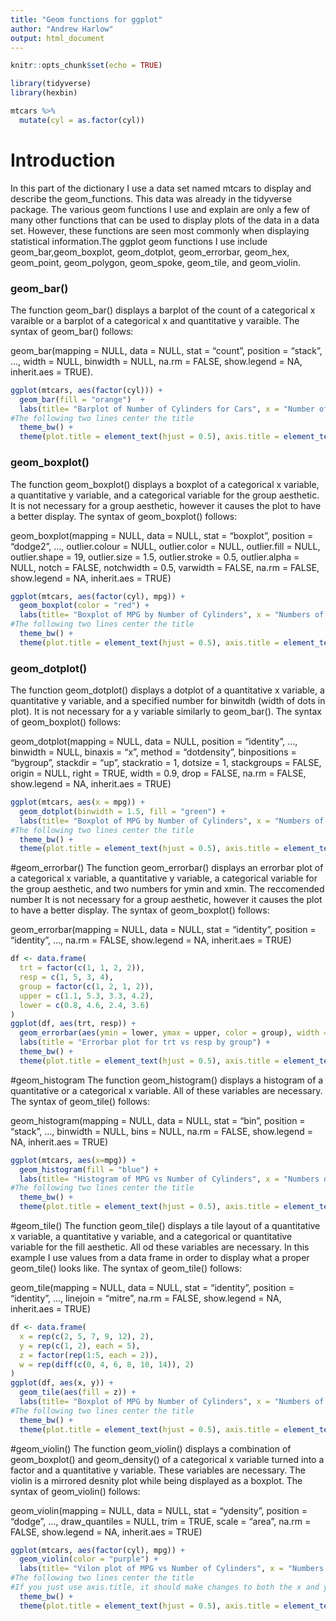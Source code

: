 ```yaml
---
title: "Geom functions for ggplot"
author: "Andrew Harlow"
output: html_document
---
```


```r
knitr::opts_chunk$set(echo = TRUE)
```

```r
library(tidyverse)
library(hexbin)

mtcars %>% 
  mutate(cyl = as.factor(cyl))
```
# Introduction

In this part of the dictionary I use a data set named mtcars to display and describe the geom_functions. This data was already in the tidyverse package. The various geom functions I use and explain are only a few of many other functions that can be used to display plots of the data in a data set. However, these functions are seen most commonly when displaying statistical information.The ggplot geom functions I use include geom_bar,geom_boxplot, geom_dotplot, geom_errorbar, geom_hex, geom_point, geom_polygon, geom_spoke, geom_tile, and geom_violin.


### geom_bar()
The function geom_bar() displays a barplot of the count of a categorical x varaible or a barplot of a categorical x and quantitative y varaible. The syntax of geom_bar() follows:

geom_bar(mapping = NULL, data = NULL, stat = "count", position = "stack", ..., width = NULL, binwidth = NULL, na.rm = FALSE, show.legend = NA, inherit.aes = TRUE).

```r
ggplot(mtcars, aes(factor(cyl))) + 
  geom_bar(fill = "orange")  + 
  labs(title= "Barplot of Number of Cylinders for Cars", x = "Number of Cylinders", y="Count") +
#The following two lines center the title
  theme_bw() + 
  theme(plot.title = element_text(hjust = 0.5), axis.title = element_text(family = "sans", face = "plain", color = "red", size = 12))
```

### geom_boxplot()
The function geom_boxplot() displays a boxplot of a categorical x variable, a quantitative y variable, and a categorical variable for the group aesthetic. It is not necessary for a group aesthetic, however it causes the plot to have a better display. The syntax of geom_boxplot() follows:

geom_boxplot(mapping = NULL, data = NULL, stat = "boxplot",
  position = "dodge2", ..., outlier.colour = NULL,
  outlier.color = NULL, outlier.fill = NULL, outlier.shape = 19,
  outlier.size = 1.5, outlier.stroke = 0.5, outlier.alpha = NULL,
  notch = FALSE, notchwidth = 0.5, varwidth = FALSE, na.rm = FALSE,
  show.legend = NA, inherit.aes = TRUE)

```r
ggplot(mtcars, aes(factor(cyl), mpg)) + 
  geom_boxplot(color = "red") +
  labs(title= "Boxplot of MPG by Number of Cylinders", x = "Numbers of Cylinders", y="MPG") +
#The following two lines center the title
  theme_bw() +
  theme(plot.title = element_text(hjust = 0.5), axis.title = element_text(family = "sans", face = "plain", color = "red", size = 12))
```

### geom_dotplot()
The function geom_dotplot() displays a dotplot of a quantitative x variable, a quantitative y variable, and a specified number for binwitdh (width of dots in plot). It is not necessary for a y variable similarly to geom_bar(). The syntax of geom_boxplot() follows:

geom_dotplot(mapping = NULL, data = NULL, position = "identity", ...,
  binwidth = NULL, binaxis = "x", method = "dotdensity",
  binpositions = "bygroup", stackdir = "up", stackratio = 1,
  dotsize = 1, stackgroups = FALSE, origin = NULL, right = TRUE,
  width = 0.9, drop = FALSE, na.rm = FALSE, show.legend = NA,
  inherit.aes = TRUE)
  
```r
ggplot(mtcars, aes(x = mpg)) +
  geom_dotplot(binwidth = 1.5, fill = "green") +
  labs(title= "Boxplot of MPG by Number of Cylinders", x = "Numbers of Cylinders", y="MPG") +
#The following two lines center the title
  theme_bw() +
  theme(plot.title = element_text(hjust = 0.5), axis.title = element_text(family = "sans", face = "plain", color = "red", size = 12))
```

#geom_errorbar()
The function geom_errorbar() displays an errorbar plot of a categorical x variable, a quantitative y variable, a categorical variable for the group aesthetic, and two numbers for ymin and xmin. The reccomended number It is not necessary for a group aesthetic, however it causes the plot to have a better display. The syntax of geom_boxplot() follows:

geom_errorbar(mapping = NULL, data = NULL, stat = "identity",
  position = "identity", ..., na.rm = FALSE, show.legend = NA,
  inherit.aes = TRUE)
  
```r
df <- data.frame(
  trt = factor(c(1, 1, 2, 2)),
  resp = c(1, 5, 3, 4),
  group = factor(c(1, 2, 1, 2)),
  upper = c(1.1, 5.3, 3.3, 4.2),
  lower = c(0.8, 4.6, 2.4, 3.6)
)
ggplot(df, aes(trt, resp)) + 
  geom_errorbar(aes(ymin = lower, ymax = upper, color = group), width = 0.2) +
  labs(title = "Errorbar plot for trt vs resp by group") +   
  theme_bw() + 
  theme(plot.title = element_text(hjust = 0.5), axis.title = element_text(family = "sans", face = "plain", color = "red", size = 12))
```
#geom_histogram
The function geom_histogram() displays a histogram of a quantitative or a categorical x variable. All of these variables are necessary. The syntax of geom_tile() follows:

geom_histogram(mapping = NULL, data = NULL, stat = "bin",
  position = "stack", ..., binwidth = NULL, bins = NULL,
  na.rm = FALSE, show.legend = NA, inherit.aes = TRUE)
  
```r
ggplot(mtcars, aes(x=mpg)) +
  geom_histogram(fill = "blue") +
  labs(title= "Histogram of MPG vs Number of Cylinders", x = "Numbers of Cylinders", y="Count") +
#The following two lines center the title
  theme_bw() +
  theme(plot.title = element_text(hjust = 0.5), axis.title = element_text(family = "sans", face = "plain", color = "red", size = 12))
```

#geom_tile()
The function geom_tile() displays a tile layout of a quantitative x variable, a quantitative y variable, and a categorical or quantitative variable for the fill aesthetic. All od these variables are necessary. In this example I use values from a data frame in order to display what a proper geom_tile() looks like. The syntax of geom_tile() follows:

geom_tile(mapping = NULL, data = NULL, stat = "identity",
  position = "identity", ..., linejoin = "mitre", na.rm = FALSE,
  show.legend = NA, inherit.aes = TRUE)
  
```r
df <- data.frame(
  x = rep(c(2, 5, 7, 9, 12), 2),
  y = rep(c(1, 2), each = 5),
  z = factor(rep(1:5, each = 2)),
  w = rep(diff(c(0, 4, 6, 8, 10, 14)), 2)
)
ggplot(df, aes(x, y)) +
  geom_tile(aes(fill = z)) +
  labs(title= "Boxplot of MPG by Number of Cylinders", x = "Numbers of Cylinders", y="MPG") +
#The following two lines center the title
  theme_bw() +
  theme(plot.title = element_text(hjust = 0.5), axis.title = element_text(family = "sans", face = "plain", color = "red", size = 12))
```

#geom_violin()
The function geom_violin() displays a combination of geom_boxplot() and geom_density() of a categorical x variable turned into a factor and a quantitative y variable. These variables are necessary. The violin is a mirrored desnity plot while being displayed as a boxplot. The syntax of geom_violin() follows:

geom_violin(mapping = NULL, data = NULL, stat = "ydensity",
  position = "dodge", ..., draw_quantiles = NULL, trim = TRUE,
  scale = "area", na.rm = FALSE, show.legend = NA,
  inherit.aes = TRUE)
  
```r
ggplot(mtcars, aes(factor(cyl), mpg)) +
  geom_violin(color = "purple") +
  labs(title= "Vilon plot of MPG vs Number of Cylinders", x = "Numbers of Cylinders", y="MPG") +
#The following two lines center the title
#If you just use axis.title, it should make changes to both the x and y axes
  theme_bw() +
  theme(plot.title = element_text(hjust = 0.5), axis.title = element_text(family = "sans", face = "plain", color = "red", size = 12))
```